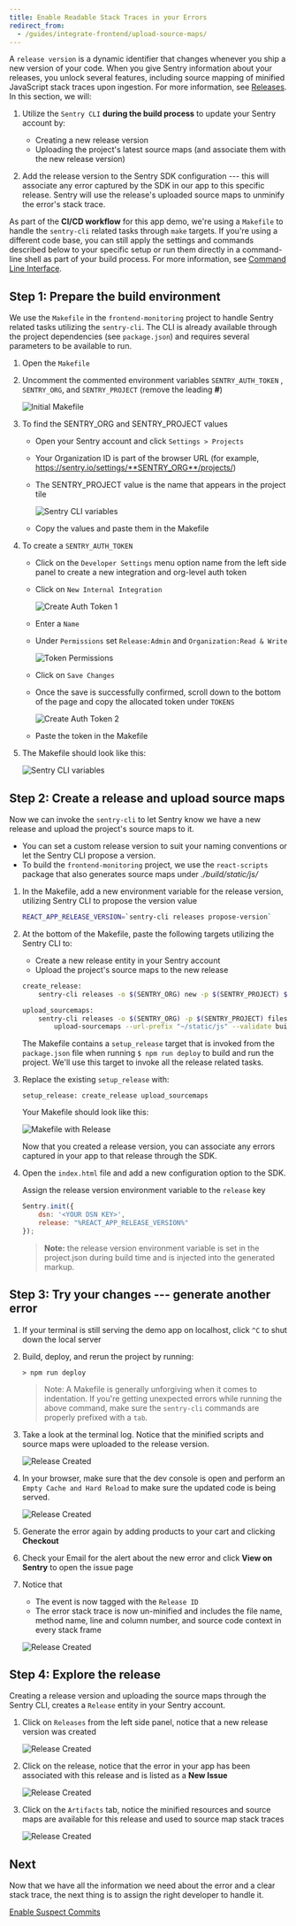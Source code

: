 ```yaml
---
title: Enable Readable Stack Traces in your Errors
redirect_from:
  - /guides/integrate-frontend/upload-source-maps/
---
```


A `release version` is a dynamic identifier that changes whenever you ship a new version of your code. When you give Sentry information about your releases, you unlock several features, including source mapping of minified JavaScript stack traces upon ingestion. For more information, see [Releases](/product/releases/).
In this section, we will:

1. Utilize the `Sentry CLI` **during the build process** to update your Sentry account by:

   - Creating a new release version
   - Uploading the project's latest source maps (and associate them with the new release version)

2. Add the release version to the Sentry SDK configuration --- this will associate any error captured by the SDK in our app to this specific release. Sentry will use the release's uploaded source maps to unminify the error's stack trace.

<Note><markdown>

As part of the **CI/CD workflow** for this app demo, we're using a `Makefile` to handle the `sentry-cli` related tasks through `make` targets. If you're using a different code base, you can still apply the settings and commands described below to your specific setup or run them directly in a command-line shell as part of your build process. For more information, see [Command Line Interface](https://docs.sentry.io/cli/).

</markdown></Note>

## Step 1: Prepare the build environment

We use the `Makefile` in the `frontend-monitoring` project to handle Sentry related tasks utilizing the `sentry-cli`. The CLI is already available through the project dependencies (see `package.json`) and requires several parameters to be available to run.

1. Open the `Makefile`

2. Uncomment the commented environment variables `SENTRY_AUTH_TOKEN` , `SENTRY_ORG`, and `SENTRY_PROJECT` (remove the leading **#**)

   ![Initial Makefile](upload-source-maps-010.png)

3. To find the SENTRY_ORG and SENTRY_PROJECT values

   - Open your Sentry account and click `Settings > Projects`
   - Your Organization ID is part of the browser URL (for example, https://sentry.io/settings/**SENTRY_ORG**/projects/)
   - The SENTRY_PROJECT value is the name that appears in the project tile

     ![Sentry CLI variables](upload-source-maps-011.png)

   - Copy the values and paste them in the Makefile

4. To create a `SENTRY_AUTH_TOKEN`

   - Click on the `Developer Settings` menu option name from the left side panel to create a new integration and org-level auth token
   - Click on `New Internal Integration`

     ![Create Auth Token 1](upload-source-maps-04.png)

   - Enter a `Name`
   - Under `Permissions` set `Release:Admin` and `Organization:Read & Write`

     ![Token Permissions](upload-source-maps-016.png)

   - Click on `Save Changes`
   - Once the save is successfully confirmed, scroll down to the bottom of the page and copy the allocated token under `TOKENS`

     ![Create Auth Token 2](upload-source-maps-05.png)

   - Paste the token in the Makefile

5. The Makefile should look like this:

   ![Sentry CLI variables](upload-source-maps-012.png)

## Step 2: Create a release and upload source maps

Now we can invoke the `sentry-cli` to let Sentry know we have a new release and upload the project's source maps to it.

- You can set a custom release version to suit your naming conventions or let the Sentry CLI propose a version.
- To build the `frontend-monitoring` project, we use the `react-scripts` package that also generates source maps under _./build/static/js/_

1. In the Makefile, add a new environment variable for the release version, utilizing Sentry CLI to propose the version value

   ```bash
   REACT_APP_RELEASE_VERSION=`sentry-cli releases propose-version`
   ```

2. At the bottom of the Makefile, paste the following targets utilizing the Sentry CLI to:

   - Create a new release entity in your Sentry account
   - Upload the project's source maps to the new release

   ```bash
   create_release:
       sentry-cli releases -o $(SENTRY_ORG) new -p $(SENTRY_PROJECT) $(REACT_APP_RELEASE_VERSION)

   upload_sourcemaps:
       sentry-cli releases -o $(SENTRY_ORG) -p $(SENTRY_PROJECT) files $(REACT_APP_RELEASE_VERSION) \
           upload-sourcemaps --url-prefix "~/static/js" --validate build/static/js
   ```

   The Makefile contains a `setup_release` target that is invoked from the `package.json` file when running `$ npm run deploy` to build and run the project. We'll use this target to invoke all the release related tasks.

3. Replace the existing `setup_release` with:

   ```Shell
   setup_release: create_release upload_sourcemaps
   ```

   Your Makefile should look like this:

   ![Makefile with Release](upload-source-maps-03.png)

   Now that you created a release version, you can associate any errors captured in your app to that release through the SDK.

4. Open the `index.html` file and add a new configuration option to the SDK.

   Assign the release version environment variable to the `release` key

   ```JavaScript
   Sentry.init({
       dsn: '<YOUR DSN KEY>',
       release: "%REACT_APP_RELEASE_VERSION%"
   });
   ```

   > **Note:** the release version environment variable is set in the project.json during build time and is injected into the generated markup.

## Step 3: Try your changes --- generate another error

1. If your terminal is still serving the demo app on localhost, click `^C` to shut down the local server

2. Build, deploy, and rerun the project by running:

   ```Node
   > npm run deploy
   ```

   > Note: A Makefile is generally unforgiving when it comes to indentation. If you're getting unexpected errors while running the above command, make sure the `sentry-cli` commands are properly prefixed with a `tab`.

3. Take a look at the terminal log. Notice that the minified scripts and source maps were uploaded to the release version.

   ![Release Created](upload-source-maps-07.png)

4. In your browser, make sure that the dev console is open and perform an `Empty Cache and Hard Reload` to make sure the updated code is being served.

   ![Release Created](upload-source-maps-08.png)

5. Generate the error again by adding products to your cart and clicking **Checkout**

6. Check your Email for the alert about the new error and click **View on Sentry** to open the issue page

7. Notice that

   - The event is now tagged with the `Release ID`
   - The error stack trace is now un-minified and includes the file name, method name, line and column number, and source code context in every stack frame

   ![Release Created](upload-source-maps-09.png)

## Step 4: Explore the release

Creating a release version and uploading the source maps through the Sentry CLI, creates a `Release` entity in your Sentry account.

1. Click on `Releases` from the left side panel, notice that a new release version was created

   ![Release Created](upload-source-maps-013.png)

2. Click on the release, notice that the error in your app has been associated with this release and is listed as a **New Issue**

   ![Release Created](upload-source-maps-014.png)

3. Click on the `Artifacts` tab, notice the minified resources and source maps are available for this release and used to source map stack traces

   ![Release Created](upload-source-maps-015.png)

## Next

Now that we have all the information we need about the error and a clear stack trace, the next thing is to assign the right developer to handle it.

[Enable Suspect Commits](/guides/integrate-frontend/configure-scms/)
